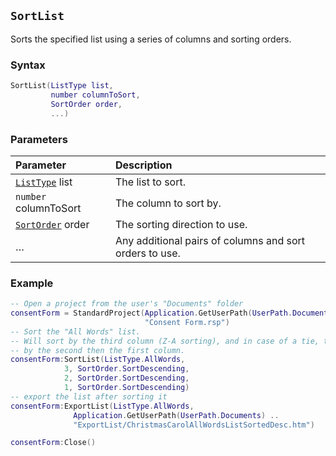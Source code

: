 ::: {.minipage data-latex="{\textwidth}"}
## `SortList` {#standard-sortlist}

Sorts\index{lists!sorting} the specified list using a series of columns and sorting orders.

### Syntax {-}

``` .lua
SortList(ListType list,
         number columnToSort,
         SortOrder order,
         ...) 
```

### Parameters {-}

**Parameter** | **Description**
| :-- | :-- |
| [`ListType`](#listtype) list | The list to sort. |
| `number` columnToSort | The column to sort by. |
| [`SortOrder`](#sortorder) order | The sorting direction to use. |
| ... | Any additional pairs of columns and sort orders to use. |

### Example\index{examples!sorting lists} {-}

``` .lua
-- Open a project from the user's "Documents" folder
consentForm = StandardProject(Application.GetUserPath(UserPath.Documents) ..
                              "Consent Form.rsp")
-- Sort the "All Words" list.
-- Will sort by the third column (Z-A sorting), and in case of a tie, then sort
-- by the second then the first column.
consentForm:SortList(ListType.AllWords,
            3, SortOrder.SortDescending,
            2, SortOrder.SortDescending,
            1, SortOrder.SortDescending)
-- export the list after sorting it
consentForm:ExportList(ListType.AllWords,
              Application.GetUserPath(UserPath.Documents) ..
              "ExportList/ChristmasCarolAllWordsListSortedDesc.htm")

consentForm:Close()
```
:::
